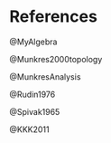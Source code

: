 # References {.unnumbered}


::: {#refs}

@MyAlgebra

@Munkres2000topology

@MunkresAnalysis

@Rudin1976

@Spivak1965

@KKK2011
:::
